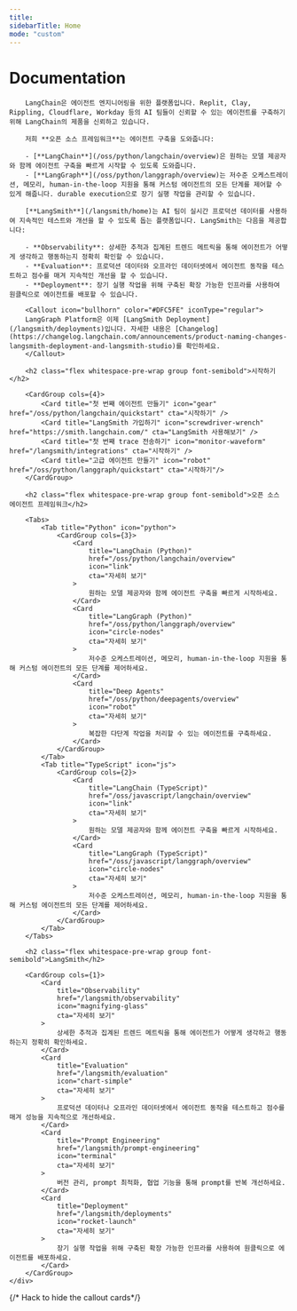 ```yaml
---
title:
sidebarTitle: Home
mode: "custom"
---
```



<div class="mx-auto max-w-8xl px-0 lg:px-5" style={{ paddingBottom: "8rem" }}>
    <div class="mdx-content prose prose-gray dark:prose-invert mx-4 pt-10">
        <h1 class="flex whitespace-pre-wrap group font-semibold text-2xl sm:text-3xl mt-8">Documentation</h1>

        LangChain은 에이전트 엔지니어링을 위한 플랫폼입니다. Replit, Clay, Rippling, Cloudflare, Workday 등의 AI 팀들이 신뢰할 수 있는 에이전트를 구축하기 위해 LangChain의 제품을 신뢰하고 있습니다.

        저희 **오픈 소스 프레임워크**는 에이전트 구축을 도와줍니다:

        - [**LangChain**](/oss/python/langchain/overview)은 원하는 모델 제공자와 함께 에이전트 구축을 빠르게 시작할 수 있도록 도와줍니다.
        - [**LangGraph**](/oss/python/langgraph/overview)는 저수준 오케스트레이션, 메모리, human-in-the-loop 지원을 통해 커스텀 에이전트의 모든 단계를 제어할 수 있게 해줍니다. durable execution으로 장기 실행 작업을 관리할 수 있습니다.

        [**LangSmith**](/langsmith/home)는 AI 팀이 실시간 프로덕션 데이터를 사용하여 지속적인 테스트와 개선을 할 수 있도록 돕는 플랫폼입니다. LangSmith는 다음을 제공합니다:

        - **Observability**: 상세한 추적과 집계된 트렌드 메트릭을 통해 에이전트가 어떻게 생각하고 행동하는지 정확히 확인할 수 있습니다.
        - **Evaluation**: 프로덕션 데이터와 오프라인 데이터셋에서 에이전트 동작을 테스트하고 점수를 매겨 지속적인 개선을 할 수 있습니다.
        - **Deployment**: 장기 실행 작업을 위해 구축된 확장 가능한 인프라를 사용하여 원클릭으로 에이전트를 배포할 수 있습니다.

        <Callout icon="bullhorn" color="#DFC5FE" iconType="regular">
        LangGraph Platform은 이제 [LangSmith Deployment](/langsmith/deployments)입니다. 자세한 내용은 [Changelog](https://changelog.langchain.com/announcements/product-naming-changes-langsmith-deployment-and-langsmith-studio)를 확인하세요.
        </Callout>

        <h2 class="flex whitespace-pre-wrap group font-semibold">시작하기</h2>

        <CardGroup cols={4}>
            <Card title="첫 번째 에이전트 만들기" icon="gear" href="/oss/python/langchain/quickstart" cta="시작하기" />
            <Card title="LangSmith 가입하기" icon="screwdriver-wrench" href="https://smith.langchain.com/" cta="LangSmith 사용해보기" />
            <Card title="첫 번째 trace 전송하기" icon="monitor-waveform" href="/langsmith/integrations" cta="시작하기" />
            <Card title="고급 에이전트 만들기" icon="robot" href="/oss/python/langgraph/quickstart" cta="시작하기"/>
        </CardGroup>

        <h2 class="flex whitespace-pre-wrap group font-semibold">오픈 소스 에이전트 프레임워크</h2>

        <Tabs>
            <Tab title="Python" icon="python">
                <CardGroup cols={3}>
                    <Card
                        title="LangChain (Python)"
                        href="/oss/python/langchain/overview"
                        icon="link"
                        cta="자세히 보기"
                    >
                        원하는 모델 제공자와 함께 에이전트 구축을 빠르게 시작하세요.
                    </Card>
                    <Card
                        title="LangGraph (Python)"
                        href="/oss/python/langgraph/overview"
                        icon="circle-nodes"
                        cta="자세히 보기"
                    >
                        저수준 오케스트레이션, 메모리, human-in-the-loop 지원을 통해 커스텀 에이전트의 모든 단계를 제어하세요.
                    </Card>
                    <Card
                        title="Deep Agents"
                        href="/oss/python/deepagents/overview"
                        icon="robot"
                        cta="자세히 보기"
                    >
                        복잡한 다단계 작업을 처리할 수 있는 에이전트를 구축하세요.
                    </Card>
                </CardGroup>
            </Tab>
            <Tab title="TypeScript" icon="js">
                <CardGroup cols={2}>
                    <Card
                        title="LangChain (TypeScript)"
                        href="/oss/javascript/langchain/overview"
                        icon="link"
                        cta="자세히 보기"
                    >
                        원하는 모델 제공자와 함께 에이전트 구축을 빠르게 시작하세요.
                    </Card>
                    <Card
                        title="LangGraph (TypeScript)"
                        href="/oss/javascript/langgraph/overview"
                        icon="circle-nodes"
                        cta="자세히 보기"
                    >
                        저수준 오케스트레이션, 메모리, human-in-the-loop 지원을 통해 커스텀 에이전트의 모든 단계를 제어하세요.
                    </Card>
                </CardGroup>
            </Tab>
        </Tabs>

        <h2 class="flex whitespace-pre-wrap group font-semibold">LangSmith</h2>

        <CardGroup cols={1}>
            <Card
                title="Observability"
                href="/langsmith/observability"
                icon="magnifying-glass"
                cta="자세히 보기"
            >
                상세한 추적과 집계된 트렌드 메트릭을 통해 에이전트가 어떻게 생각하고 행동하는지 정확히 확인하세요.
            </Card>
            <Card
                title="Evaluation"
                href="/langsmith/evaluation"
                icon="chart-simple"
                cta="자세히 보기"
            >
                프로덕션 데이터나 오프라인 데이터셋에서 에이전트 동작을 테스트하고 점수를 매겨 성능을 지속적으로 개선하세요.
            </Card>
            <Card
                title="Prompt Engineering"
                href="/langsmith/prompt-engineering"
                icon="terminal"
                cta="자세히 보기"
            >
                버전 관리, prompt 최적화, 협업 기능을 통해 prompt를 반복 개선하세요.
            </Card>
            <Card
                title="Deployment"
                href="/langsmith/deployments"
                icon="rocket-launch"
                cta="자세히 보기"
            >
                장기 실행 작업을 위해 구축된 확장 가능한 인프라를 사용하여 원클릭으로 에이전트를 배포하세요.
            </Card>
        </CardGroup>
    </div>
</div>

{/* Hack to hide the callout cards*/}
<div className="relative">
    <div className="absolute top-0 left-0 w-screen h-48 bg-background-light dark:bg-background-dark z-10">
    </div>
</div>